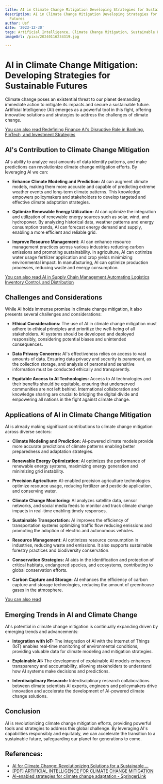 ```yaml
---
title: AI in Climate Change Mitigation Developing Strategies for Sustainable Futures
description: AI in Climate Change Mitigation Developing Strategies for Sustainable
  Futures
author: Usf
date: '2023-12-30'
tags: Artificial Intelligence, Climate Change Mitigation, Sustainable Futures
imageUrl: /pixa/20240116234319.jpg

---
```

# AI  in Climate Change Mitigation: Developing  Strategies for Sustainable  Futures

Climate change poses an existential threat to our planet demanding immediate action to mitigate its  impacts and secure a sustainable future. Artificial Intelligence (AI)  emerges as a powerful tool in this fight, offering innovative solutions and strategies to address the challenges of  climate change.

[You  can also read  Redefining  Finance AI's Disruptive Role in Banking, FinTech,  and Investment Strategies](Redefining%20Finance%20AI%27s%20Disruptive%20Role%20in%20Banking%2C%20FinTech%2C%20and%20Investment%20Strategies)


## AI's Contribution to Climate Change Mitigation
AI's ability to analyze vast amounts of data identify patterns,  and make predictions  can revolutionize climate change mitigation efforts. By leveraging AI we can:

- **Enhance Climate Modeling  and Prediction:** AI can augment climate models, making them more accurate and capable  of predicting extreme weather events  and long-term climate patterns. This knowledge empowers policymakers and stakeholders to develop targeted and effective climate adaptation strategies.

- **Optimize Renewable Energy Utilization:** AI can optimize the integration and utilization of renewable energy sources such as solar, wind, and hydropower. By analyzing historical data, weather  patterns and energy consumption  trends, AI can forecast energy demand and supply,  enabling a more efficient and reliable grid.

- **Improve Resource Management:** AI can enhance resource management practices across various industries reducing carbon emissions and promoting sustainability. In agriculture, AI can  optimize water usage fertilizer application and crop yields minimizing  environmental  impact.  In  manufacturing, AI can optimize production processes, reducing waste and  energy consumption.

[You can  also read AI in Supply  Chain  Management Automating  Logistics  Inventory Control, and  Distribution](AI%20in%20Supply%20Chain%20Management%20Automating%20Logistics%2C%20Inventory%20Control%2C%20and%20Distribution)


##  Challenges and Considerations
While AI holds immense promise in  climate change mitigation, it also presents several challenges and considerations:

- **Ethical Considerations:**  The use of AI in climate change mitigation must adhere to ethical principles and prioritize the well-being of all stakeholders. AI systems  should be developed and deployed responsibly, considering potential biases and unintended consequences.

- **Data Privacy Concerns:** AI's effectiveness relies on access to vast amounts of data. Ensuring  data privacy and  security is paramount, as  the collection storage, and analysis of personal and sensitive information must be  conducted ethically and transparently.

- **Equitable Access to AI Technologies:** Access to AI technologies and their benefits should be  equitable, ensuring that underserved communities are not left behind. International collaboration  and knowledge sharing  are crucial to bridging the digital divide  and empowering all nations in the fight against climate change.

## Applications of AI in Climate Change  Mitigation
AI is already making  significant contributions to climate change mitigation across diverse sectors:

- **Climate Modeling and Prediction:** AI-powered climate  models provide  more accurate  predictions of climate patterns enabling better preparedness and adaptation strategies.

- **Renewable Energy Optimization:** AI optimizes the performance of renewable energy systems, maximizing energy generation and minimizing grid instability.

- **Precision Agriculture:** AI-enabled precision agriculture  technologies optimize resource usage, reducing  fertilizer and pesticide application, and  conserving water.

- **Climate Change Monitoring:** AI  analyzes satellite data,  sensor networks, and social media feeds to monitor and track climate change  impacts in real-time enabling timely responses.

- **Sustainable Transportation:** AI improves the efficiency of transportation systems optimizing traffic flow reducing emissions  and promoting the adoption of electric and autonomous vehicles.

- **Resource Management:** AI optimizes resource consumption in industries, reducing waste and emissions. It also supports sustainable  forestry practices and biodiversity conservation.

-  **Conservation Strategies:** AI aids in the  identification and protection  of critical habitats, endangered species, and ecosystems, contributing to global conservation efforts.

- **Carbon Capture and Storage:** AI enhances the efficiency of carbon capture and storage technologies, reducing the  amount of greenhouse gases in the atmosphere.

[You can also read ]()


## Emerging Trends in AI and Climate Change
AI's potential  in climate change mitigation  is continually expanding driven by emerging trends and advancements:

- **Integration with IoT:** The integration of AI with the Internet of Things  (IoT) enables real-time monitoring of environmental conditions, providing valuable data for climate modeling and mitigation strategies.

- **Explainable  AI:** The development of explainable AI models enhances transparency and accountability, allowing stakeholders to understand how AI systems make decisions  and  predictions.

- **Interdisciplinary Research:** Interdisciplinary research collaborations between climate scientists AI experts, engineers and  policymakers drive innovation  and accelerate the  development of AI-powered climate change solutions.

## Conclusion
AI is revolutionizing climate change mitigation efforts, providing powerful tools and strategies to address this global challenge. By leveraging AI's capabilities responsibly and  equitably,  we can accelerate the transition to a sustainable future, safeguarding our planet for generations to come.

## References:
- [AI for Climate Change: Revolutionizing Solutions for a Sustainable ...](https://transcendinfra.com/ai-for-climate-change/)
- [[PDF] ARTIFICIAL INTELLIGENCE FOR CLIMATE CHANGE MITIGATION](https://icef.go.jp/pdf/summary/roadmap/AI-Climate%20Roadmap%20ICEF%20Dec%201%202023.pdf)
- [AI-enabled strategies for climate change adaptation - SpringerLink](https://link.springer.com/article/10.1007/s43762-023-00100-2)
